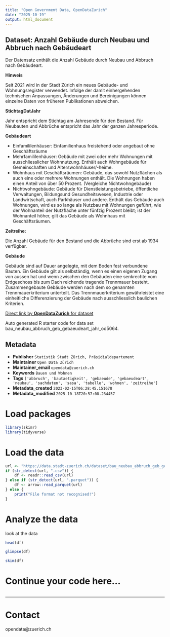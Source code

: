 ```yaml
---
title: "Open Government Data, OpenDataZurich"
date: "2025-10-19"
output: html_document
---
```


## Dataset: Anzahl Gebäude durch Neubau und Abbruch nach Gebäudeart

Der Datensatz enthält die Anzahl Gebäude durch Neubau und Abbruch nach Gebäudeart.

**Hinweis**


Seit 2021 wird in der Stadt Zürich ein neues Gebäude- und Wohnungsregister verwendet. Infolge der damit einhergehenden technischen Anpassungen, Änderungen und Bereinigungen können einzelne Daten von früheren Publikationen abweichen.


[]()

**StichtagDatJahr**


Jahr entspricht dem Stichtag am Jahresende für den Bestand. Für Neubauten und Abbrüche entspricht das Jahr der ganzen Jahresperiode.


[]()

**Gebäudeart**


- Einfamililenhäuser: Einfamilienhaus freistehend oder angebaut ohne Geschäftsräume
- Mehrfamililenhäuser: Gebäude mit zwei oder mehr Wohnungen mit ausschliesslicher Wohnnutzung. Enthält auch Wohngebäude für Gemeinschaften und Alterswohnhäuser/-heime.
- Wohnhaus mit Geschäftsräumen: Gebäude, das sowohl Nutzflächen als auch eine oder mehrere Wohnungen enthält. Die Wohnungen haben einen Anteil von über 50 Prozent. (Vergleiche Nichtwohngebäude)
- Nichtwohngebäude: Gebäude für Dienstleistungsbetriebe, öffentliche Verwaltungen, Bildungsund Gesundheitswesen, Industrie oder Landwirtschaft, auch Parkhäuser und andere. Enthält das Gebäude auch Wohnungen, wird es so lange als Nutzbau mit Wohnungen geführt, wie der Wohnanteil der Nutzfläche unter fünfzig Prozent bleibt; ist der Wohnanteil höher, gilt das Gebäude als Wohnhaus mit Geschäftsräumen.


[]()

**Zeitreihe:**

Die Anzahl Gebäude für den Bestand und die Abbrüche sind erst ab 1934 verfügbar.

[]()

**Gebäude**


Gebäude sind auf Dauer angelegte, mit dem Boden fest verbundene Bauten. Ein Gebäude gilt als selbständig, wenn es einen eigenen Zugang von aussen hat und wenn zwischen den Gebäuden eine senkrechte vom Erdgeschoss bis zum Dach reichende tragende Trennmauer besteht. Zusammengebaute Gebäude werden nach dem so genannten Trennmauerkriterium unterteilt. Das Trennmauerkriterium gewährleistet eine einheitliche Differenzierung der Gebäude nach ausschliesslich baulichen Kriterien.


[]()



[Direct link by **OpenDataZurich** for dataset](https://data.stadt-zuerich.ch/dataset/bau_neubau_abbruch_geb_gebaeudeart_jahr_od5064)

Auto generated R starter code for data set bau_neubau_abbruch_geb_gebaeudeart_jahr_od5064.

## Metadata

- **Publisher** `Statistik Stadt Zürich, Präsidialdepartement`
- **Maintainer** `Open Data Zürich`
- **Maintainer_email** `opendata@zuerich.ch`
- **Keywords** `Bauen und Wohnen`
- **Tags** `['abbruch', 'bautaetigkeit', 'gebaeude', 'gebaeudeart', 'neubau', 'sachdaten', 'sasa', 'tabelle', 'wohnen', 'zeitreihe']`
- **Metadata_created** `2023-02-15T06:28:45.151678`
- **Metadata_modified** `2025-10-18T20:57:08.234457`


# Load packages

```r
library(skimr)
library(tidyverse)
```

# Load the data

```r
url <- "https://data.stadt-zuerich.ch/dataset/bau_neubau_abbruch_geb_gebaeudeart_jahr_od5064/download/BAU506OD5064.csv"
if (str_detect(url, ".csv")) {
    df <- readr::read_csv(url)
} else if (str_detect(url, ".parquet")) {
    df <- arrow::read_parquet(url)
} else {
    print("File format not recognised!")
}
```

# Analyze the data

look at the data
```r
head(df)
```

```r
glimpse(df)
```

```r
skim(df)
```

# Continue your code here...

```r

```

------------------------------------------------------------------------

# Contact

opendata@zuerich.ch
